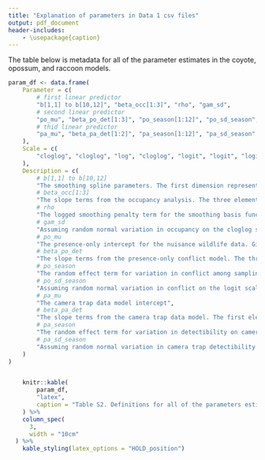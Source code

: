 ```yaml
---
title: "Explanation of parameters in Data 1 csv files"
output: pdf_document
header-includes:
    - \usepackage{caption}
---
```


\captionsetup[table]{labelformat=empty}



The table below is metadata for all of the parameter estimates in the coyote, opossum, and raccoon models.

```r

param_df <- data.frame(
	Parameter = c(
		# first linear predictor
		"b[1,1] to b[10,12]", "beta_occ[1:3]", "rho", "gam_sd",
		# second linear predictor
		"po_mu", "beta_po_det[1:3]", "po_season[1:12]", "po_sd_season",
		# thid linear predictor
		"pa_mu", "beta_pa_det[1:2]", "pa_season[1:12]", "pa_sd_season"
	),
	Scale = c(
		"cloglog", "cloglog", "log", "cloglog", "logit", "logit", "logit","logit","logit","logit", "logit","logit"
	),
	Description = c(
		# b[1,1] to b[10,12]
		"The smoothing spline parameters. The first dimension represents the knots (i.e., there were 10 knots used in this analysis) and the second dimension represents the time period (i.e., there were 12 sampling periods of data).",
		# beta_occ[1:3]
		"The slope terms from the occupancy analysis. The three elements are respectively the response to URB1, income, and vacancy.",
		# rho
		"The logged smoothing penalty term for the smoothing basis function during the first time step. More positive means more smoothing.",
		# gam_sd
		"Assuming random normal variation in occupancy on the cloglog scale, this is the estimated standard devation in occupancy from one time step to the next.",
		# po_mu
		"The presence-only intercept for the nuisance wildlife data. Given the mean-centered covariates, this essentially represents the relative proportion (on average) of conflict data to camera trap data across the landscape. As the nuisance wildlife complaint data was more abundant than the camera trap data these are all very high. Do not interpret this as 'conflict' being high. The spatial variation in conflict (i.e., the slope terms) are more important.",
		# beta_po_det
		"The slope terms from the presence-only conflict model. The three elements are respectively the response to URB2, income, and vacancy.",
		# po_season
		"The random effect term for variation in conflict among sampling periods. There is one for each sampling period.",
		# po_sd_season
		"Assuming random normal variation in conflict on the logit scale, this is the estimated standard deviation in conflict among sampling periods from the average.",
		# pa_mu
		"The camera trap data model intercept",
		# beta_pa_det
		"The slope terms from the camera trap data model. The first element is the response to URB1 and the second element is the response to URB2.",
		# pa_season
		"The random effect term for variation in detectibility on camera traps among sampling periods. There is one for each sampling period.",
		# pa_sd_season
		"Assuming random normal variation in camera trap detectibility on the logit scale, this is the estimated standard deviation in detectability among sampling periods from the average."
	)
)


	knitr::kable(
		param_df,
		"latex",
		caption = "Table S2. Definitions for all of the parameters estimated by the dynamic integrated occupancy model."
	) %>% 
	column_spec(
	  3,
	  width = "10cm"
  ) %>% 
	kable_styling(latex_options = "HOLD_position")
```

